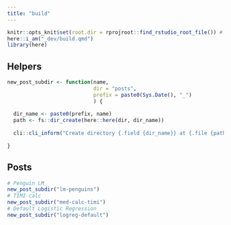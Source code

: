 ```yaml
---
title: "build"
---
```


```r
knitr::opts_knit$set(root.dir = rprojroot::find_rstudio_root_file()) # Set WD to Root
here::i_am("_dev/build.qmd")
library(here)
```

## Helpers

```r
new_post_subdir <- function(name, 
                            dir = "posts", 
                            prefix = paste0(Sys.Date(), "_")
                            ) {
  
  dir_name <- paste0(prefix, name)
  path <- fs::dir_create(here::here(dir, dir_name))
  
  cli::cli_inform("Create directory {.field {dir_name}} at {.file {path}}")
  
}
```

## Posts

```r
# Penguin LM
new_post_subdir("lm-penguins")
# TIMI calc
new_post_subdir("med-calc-timi")
# Default Logistic Regression
new_post_subdir("logreg-default")
```



